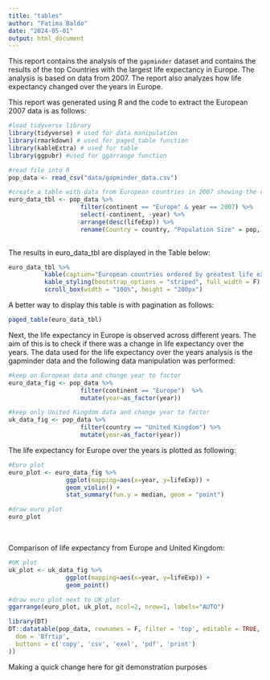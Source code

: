 ```yaml
---
title: "tables"
author: "Fatima Baldo"
date: "2024-05-01"
output: html_document
---
```

This report contains the analysis of the `gapminder` dataset and contains the results of the top Countries with the largest life expectancy in Europe.  The analysis is based on data from 2007.  The report also analyzes how life expectancy changed over the years in Europe.  

This report was generated using R and the code to extract the European 2007 data is as follows:

```r
#load tidyverse library
library(tidyverse) # used for data manipulation
library(rmarkdown) # used for paged_table function
library(kableExtra) # used for table
library(ggpubr) #used for ggarrange function 

#read file into R
pop_data <- read_csv("data/gapminder_data.csv")

#create a table with data from European countries in 2007 showing the countries with the largest life expectancy at the top 
euro_data_tbl <- pop_data %>% 
                    filter(continent == "Europe" & year == 2007) %>% 
                    select(-continent, -year) %>% 
                    arrange(desc(lifeExp)) %>% 
                    rename(Country = country, "Population Size" = pop, "Life Expectancy" = lifeExp, "GDP" = gdpPercap)
                    
```

The results in euro_data_tbl are displayed in the Table below:

```r
euro_data_tbl %>% 
          kable(caption="European countries ordered by greatest life expectancy from 2007 data") %>% 
          kable_styling(bootstrap_options = "striped", full_width = F) %>% 
          scroll_box(width = "100%", height = "200px")
```


A better way to display this table is with pagination as follows:

```r
paged_table(euro_data_tbl)
```


Next, the life expectancy in Europe is observed across different years.  The aim of this is to check if there was a change in life expectancy over the years.  The data used for the life expectancy over the years analysis is the gapminder data and the following data manipulation was performed:

```r
#keep on European data and change year to factor
euro_data_fig <- pop_data %>% 
                    filter(continent == "Europe")  %>% 
                    mutate(year=as_factor(year))

#keep only United Kingdom data and change year to factor
uk_data_fig <- pop_data %>%
                    filter(country == "United Kingdom") %>%
                    mutate(year=as_factor(year))

```


The life expectancy for Europe over the years is plotted as following:

```r
#Euro plot
euro_plot <- euro_data_fig %>%
                ggplot(mapping=aes(x=year, y=lifeExp)) +
                geom_violin() +
                stat_summary(fun.y = median, geom = "point")

#draw euro plot
euro_plot

```

\ 

Comparison of life expectancy from Europe and United Kingdom:

```r
#UK plot
uk_plot <- uk_data_fig %>%
                ggplot(mapping=aes(x=year, y=lifeExp)) +
                geom_point()

#draw euro plot next to UK plot
ggarrange(euro_plot, uk_plot, ncol=2, nrow=1, labels="AUTO")
```

```r
library(DT)
DT::datatable(pop_data, rownames = F, filter = 'top', editable = TRUE, caption = 'Table X: This is a simple caption for the table.', extensions = 'Buttons', options = list(
  dom = 'Bfrtip',
  buttons = c('copy', 'csv', 'exel', 'pdf', 'print')
))
```

Making a quick change here for git demonstration purposes